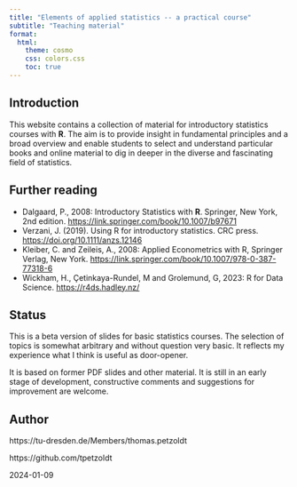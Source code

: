 ```yaml
---
title: "Elements of applied statistics -- a practical course"
subtitle: "Teaching material"
format:
  html:
    theme: cosmo
    css: colors.css
    toc: true
---
```


## Introduction

This website contains a collection of material for introductory statistics 
courses with **R**. The aim is to provide insight in fundamental principles and 
a broad overview and enable students to select and understand particular books 
and online material to dig in deeper in the diverse and fascinating field of statistics.


## Further reading

- Dalgaard, P., 2008: Introductory Statistics with **R**. Springer, New York, 2nd edition. 
      [https://link.springer.com/book/10.1007/b97671](https://link.springer.com/book/10.1007/b97671)
- Verzani, J. (2019). Using R for introductory statistics. CRC press. 
      [https://doi.org/10.1111/anzs.12146](https://doi.org/10.1111/anzs.12146)
- Kleiber, C. and Zeileis, A., 2008: Applied Econometrics with R,
    Springer Verlag, New York. [https://link.springer.com/book/10.1007/978-0-387-77318-6](https://link.springer.com/book/10.1007/978-0-387-77318-6)
- Wickham, H., Çetinkaya-Rundel, M and Grolemund, G, 2023: R for Data Science.
  [https://r4ds.hadley.nz/](https://r4ds.hadley.nz/)

## Status

This is a beta version of slides for basic statistics courses.
The selection of topics is somewhat arbitrary and without question very basic. It reflects my experience what I think is useful as door-opener.

It is based on former PDF slides and other material. It is still in an early 
stage of development, constructive comments and suggestions for improvement are welcome.


## Author

https://tu-dresden.de/Members/thomas.petzoldt

https://github.com/tpetzoldt

2024-01-09
